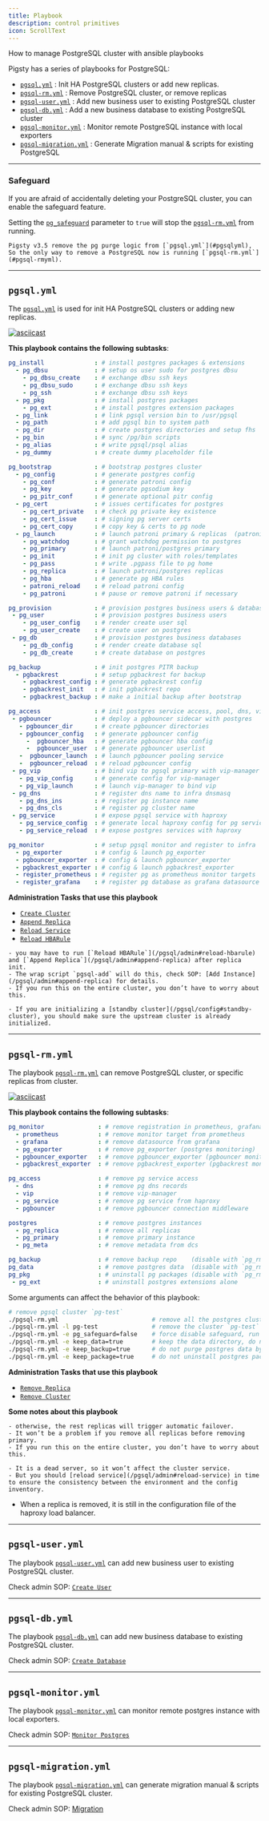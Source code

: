 ```yaml
---
title: Playbook
description: control primitives
icon: ScrollText
---
```


How to manage PostgreSQL cluster with ansible playbooks

Pigsty has a series of playbooks for PostgreSQL:

- [`pgsql.yml`](/pgsql/playbook/#pgsqlyml) : Init HA PostgreSQL clusters or add new replicas.
- [`pgsql-rm.yml`](/pgsql/playbook/#pgsql-rmyml) : Remove PostgreSQL cluster, or remove replicas
- [`pgsql-user.yml`](/pgsql/playbook/#pgsql-useryml) : Add new business user to existing PostgreSQL cluster
- [`pgsql-db.yml`](/pgsql/playbook/#pgsql-dbyml) : Add a new business database to existing PostgreSQL cluster
- [`pgsql-monitor.yml`](/pgsql/playbook/#pgsql-monitoryml) : Monitor remote PostgreSQL instance with local exporters
- [`pgsql-migration.yml`](/pgsql/playbook/#pgsql-migrationyml) : Generate Migration manual & scripts for existing PostgreSQL

------

### Safeguard

If you are afraid of accidentally deleting your PostgreSQL cluster, you can enable the safeguard feature.

Setting the [`pg_safeguard`](/pgsql/param#pg_safeguard) parameter to `true` will stop the [`pgsql-rm.yml`](#pgsql-rmyml) from running.

<Callout title="Before Pigsty v3.5, pgsql.yml can nuke your database with fat finger, use with caution!" type="warning">

    Pigsty v3.5 remove the pg purge logic from [`pgsql.yml`](#pgsqlyml),
    So the only way to remove a PostgreSQL now is running [`pgsql-rm.yml`](#pgsql-rmyml).

</Callout>



------

## `pgsql.yml`

The [`pgsql.yml`](https://github.com/pgsty/pigsty/blob/main/pgsql.yml) is used for init HA PostgreSQL clusters or adding new replicas.

[![asciicast](/img/asciinema/pgsql.svg)](https://asciinema.org/a/566417)

**This playbook contains the following subtasks**:

```yaml
pg_install              : # install postgres packages & extensions
  - pg_dbsu             : # setup os user sudo for postgres dbsu
    - pg_dbsu_create    : # exchange dbsu ssh keys
    - pg_dbsu_sudo      : # exchange dbsu ssh keys
    - pg_ssh            : # exchange dbsu ssh keys
  - pg_pkg              : # install postgres packages
    - pg_ext            : # install postgres extension packages
  - pg_link             : # link pgsql version bin to /usr/pgsql
  - pg_path             : # add pgsql bin to system path
  - pg_dir              : # create postgres directories and setup fhs
  - pg_bin              : # sync /pg/bin scripts
  - pg_alias            : # write pgsql/psql alias
  - pg_dummy            : # create dummy placeholder file
```
```yaml
pg_bootstrap            : # bootstrap postgres cluster
  - pg_config           : # generate postgres config
    - pg_conf           : # generate patroni config
    - pg_key            : # generate pgsodium key
    - pg_pitr_conf      : # generate optional pitr config
  - pg_cert             : # issues certificates for postgres
    - pg_cert_private   : # check pg private key existence
    - pg_cert_issue     : # signing pg server certs
    - pg_cert_copy      : # copy key & certs to pg node
  - pg_launch           : # launch patroni primary & replicas  (patroni)
    - pg_watchdog       : # grant watchdog permission to postgres
    - pg_primary        : # launch patroni/postgres primary
    - pg_init           : # init pg cluster with roles/templates
    - pg_pass           : # write .pgpass file to pg home
    - pg_replica        : # launch patroni/postgres replicas
    - pg_hba            : # generate pg HBA rules
    - patroni_reload    : # reload patroni config
    - pg_patroni        : # pause or remove patroni if necessary
```
```yaml
pg_provision            : # provision postgres business users & databases
 - pg_user              : # provision postgres business users
    - pg_user_config    : # render create user sql
    - pg_user_create    : # create user on postgres
 - pg_db                : # provision postgres business databases
    - pg_db_config      : # render create database sql
    - pg_db_create      : # create database on postgres
```
```yaml
pg_backup               : # init postgres PITR backup
  - pgbackrest          : # setup pgbackrest for backup
    - pgbackrest_config : # generate pgbackrest config
    - pgbackrest_init   : # init pgbackrest repo
    - pgbackrest_backup : # make a initial backup after bootstrap
```
```yaml
pg_access               : # init postgres service access, pool, dns, vip, svc
 - pgbouncer            : # deploy a pgbouncer sidecar with postgres
   - pgbouncer_dir      : # create pgbouncer directories
   - pgbouncer_config   : # generate pgbouncer config
     -  pgbouncer_hba   : # generate pgbouncer hba config
     -  pgbouncer_user  : # generate pgbouncer userlist
   -  pgbouncer_launch  : # launch pgbouncer pooling service
   -  pgbouncer_reload  : # reload pgbouncer config
 - pg_vip               : # bind vip to pgsql primary with vip-manager
   - pg_vip_config      : # generate config for vip-manager
   - pg_vip_launch      : # launch vip-manager to bind vip
 - pg_dns               : # register dns name to infra dnsmasq
   - pg_dns_ins         : # register pg instance name
   - pg_dns_cls         : # register pg cluster name
 - pg_service           : # expose pgsql service with haproxy
   - pg_service_config  : # generate local haproxy config for pg services
   - pg_service_reload  : # expose postgres services with haproxy
```
```yaml
pg_monitor              : # setup pgsql monitor and register to infra
  - pg_exporter         : # config & launch pg_exporter
  - pgbouncer_exporter  : # config & launch pgbouncer_exporter
  - pgbackrest_exporter : # config & launch pgbackrest_exporter
  - register_prometheus : # register pg as prometheus monitor targets
  - register_grafana    : # register pg database as grafana datasource
```

**Administration Tasks that use this playbook**

- [`Create Cluster`](/pgsql/admin#create-cluster)
- [`Append Replica`](/pgsql/admin#append-replica)
- [`Reload Service`](/pgsql/admin#reload-service)
- [`Reload HBARule`](/pgsql/admin#reload-hbarule)

<Callout title="Init Primary before Replicas" type="warning">

    - you may have to run [`Reload HBARule`](/pgsql/admin#reload-hbarule) and [`Append Replica`](/pgsql/admin#append-replica) after replica init.
    - The wrap script `pgsql-add` will do this, check SOP: [Add Instance](/pgsql/admin#append-replica) for details.
    - If you run this on the entire cluster, you don’t have to worry about this.

</Callout>


<Callout title="Init Upstream cluster before Standby Clusters" type="warning">

    - If you are initializing a [standby cluster](/pgsql/config#standby-cluster), you should make sure the upstream cluster is already initialized.

</Callout>


------

## `pgsql-rm.yml`

The playbook [`pgsql-rm.yml`](https://github.com/pgsty/pigsty/blob/main/pgsql-rm.yml) can remove PostgreSQL cluster, or specific replicas from cluster.

[![asciicast](/img/asciinema/pgsql-rm.svg)](https://asciinema.org/a/566418)

**This playbook contains the following subtasks**:

```yaml
pg_monitor               : # remove registration in prometheus, grafana, nginx
  - prometheus           : # remove monitor target from prometheus
  - grafana              : # remove datasource from grafana
  - pg_exporter          : # remove pg_exporter (postgres monitoring)
  - pgbouncer_exporter   : # remove pgbouncer_exporter (pgbouncer monitoring)
  - pgbackrest_exporter  : # remove pgbackrest_exporter (pgbackrest monitoring)
```
```yaml
pg_access                : # remove pg service access
  - dns                  : # remove pg dns records
  - vip                  : # remove vip-manager
  - pg_service           : # remove pg service from haproxy
  - pgbouncer            : # remove pgbouncer connection middleware
```
```yaml
postgres                 : # remove postgres instances
  - pg_replica           : # remove all replicas
  - pg_primary           : # remove primary instance
  - pg_meta              : # remove metadata from dcs
```
```yaml
pg_backup                : # remove backup repo    (disable with `pg_rm_backup=false`)
pg_data                  : # remove postgres data  (disable with `pg_rm_data=false`)
pg_pkg                   : # uninstall pg packages (disable with `pg_rm_pkg=false`)
 - pg_ext                : # uninstall postgres extensions alone
```

Some arguments can affect the behavior of this playbook:

```bash
# remove pgsql cluster `pg-test`
./pgsql-rm.yml                          # remove all the postgres clusters (VERY DANGEROUS)
./pgsql-rm.yml -l pg-test               # remove the cluster `pg-test`
./pgsql-rm.yml -e pg_safeguard=false    # force disable safeguard, run this playbook anyway
./pgsql-rm.yml -e keep_data=true        # keep the data directory, do not remove it (keep the data)
./pgsql-rm.yml -e keep_backup=true      # do not purge postgres data by default (keep the backup repo)
./pgsql-rm.yml -e keep_package=true     # do not uninstall postgres packages by default (keep the packages)
```

**Administration Tasks that use this playbook**

- [`Remove Replica`](/pgsql/admin#remove-replica)
- [`Remove Cluster`](/pgsql/admin#remove-cluster)

**Some notes about this playbook**

<Callout title="Do not run this playbook on single cluster primary directly when there are still replicas" type="warning">

    - otherwise, the rest replicas will trigger automatic failover.
    - It won’t be a problem if you remove all replicas before removing primary.
    - If you run this on the entire cluster, you don’t have to worry about this.

</Callout>

<Callout title="Reload service after removing replicas from cluster" type="info">

    - It is a dead server, so it won’t affect the cluster service.
    - But you should [reload service](/pgsql/admin#reload-service) in time to ensure the consistency between the environment and the config inventory.

</Callout>







- When a replica is removed, it is still in the configuration file of the haproxy load balancer.

------

## `pgsql-user.yml`

The playbook [`pgsql-user.yml`](https://github.com/pgsty/pigsty/blob/main/pgsql-user.yml) can add new business user to existing PostgreSQL cluster.

Check admin SOP: [`Create User`](/pgsql/admin#create-user)

------

## `pgsql-db.yml`

The playbook [`pgsql-db.yml`](https://github.com/pgsty/pigsty/blob/main/pgsql-db.yml) can add new business database to existing PostgreSQL cluster.

Check admin SOP: [`Create Database`](/pgsql/admin#create-database)

------

## `pgsql-monitor.yml`

The playbook [`pgsql-monitor.yml`](https://github.com/pgsty/pigsty/blob/main/pgsql-monitor.yml) can monitor remote postgres instance with local exporters.

Check admin SOP: [`Monitor Postgres`](/pgsql/monitor/#monitor-rds)

------

## `pgsql-migration.yml`

The playbook [`pgsql-migration.yml`](https://github.com/pgsty/pigsty/blob/main/pgsql-migration.yml) can generate migration manual & scripts for existing PostgreSQL cluster.

Check admin SOP: [Migration](/pgsql/migration/)

